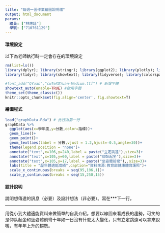 ```yaml
---
title: "每週一圖作業繪圖說明檔"
output: html_document
params:
  組員: ["林應廷"]  
  學號: ["710761129"]
---
```


#### 環境設定

以下為老師執行時一定會存在的環境設定
```r
rm(list=ls())
library(dplyr); library(stringr); library(ggplot2); library(plotly); library(lubridate); library(readr); library(colorspace); library(grDevices); library(shiny); library(shinyjs); library(scales)
library(tidyr); library(showtext); library(tidyverse); library(colorspace)

#font_add("QYuan","cwTeXQYuan-Medium.ttf") # 新增字體
showtext_auto(enable=TRUE) #啟用字體
theme_set(theme_classic())
knitr::opts_chunk$set(fig.align='center', fig.showtext=T)
```


#### 繪圖程式

```r
load("graphData.Rda") # 此行為第一行
graphData %>%
  ggplot(aes(x=學年度,y=分數,color=指標))+
  geom_line()+
  geom_point()+
  geom_text(aes(label = 分數,vjust = 1.2,hjust=-0.5,angle=30))+
  theme(legend.position = "none")+
  annotate("text",x=106,y=240,label = paste("立定跳遠"),size=3)+
  annotate("text",x=105,y=60,label = paste("仰臥起坐"),size=3)+
  annotate("text",x=105,y=17,label = paste("坐姿體前彎"),,size=3)+
  labs(title = "歷年體適能成績",caption="資料來源:教育部健康體育護照")+
  scale_x_continuous(breaks = seq(95,106,1))+
  scale_y_continuous(breaks = seq(15,250,15))

```

#### 設計說明
說明想傳達的訊息（必要）及設計想法（非必要）。寫在***下一行。

*** 
用從小到大體適能資料來做簡單的自我介紹，想要以線圖來看成長的趨勢，可笑的是仰臥起坐和坐姿體前彎十年如一日沒有什麼太大變化，只有立定跳遠可以拿來說嘴，有年年上升的趨勢。
